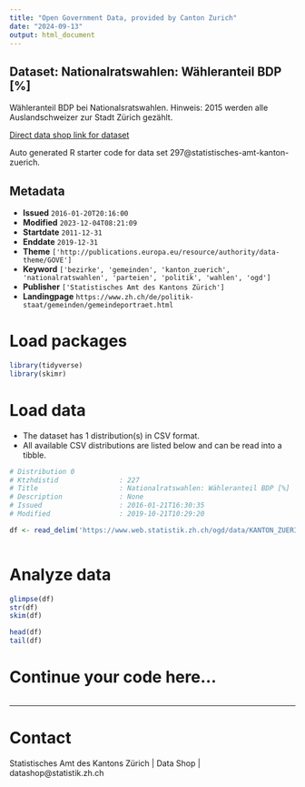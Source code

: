 ```yaml
---
title: "Open Government Data, provided by Canton Zurich"
date: "2024-09-13"
output: html_document
---
```


## Dataset: Nationalratswahlen: Wähleranteil BDP [%]

Wähleranteil BDP bei Nationalsratswahlen. Hinweis: 2015 werden alle Auslandschweizer zur Stadt Zürich gezählt.

[Direct data shop link for dataset](https://www.zh.ch/de/politik-staat/statistik-daten/datenkatalog.html#/datasets/297@statistisches-amt-kanton-zuerich)

Auto generated R starter code for data set 297@statistisches-amt-kanton-zuerich.

## Metadata

- **Issued** `2016-01-20T20:16:00`
- **Modified** `2023-12-04T08:21:09`
- **Startdate** `2011-12-31`
- **Enddate** `2019-12-31`
- **Theme** `['http://publications.europa.eu/resource/authority/data-theme/GOVE']`
- **Keyword** `['bezirke', 'gemeinden', 'kanton_zuerich', 'nationalratswahlen', 'parteien', 'politik', 'wahlen', 'ogd']`
- **Publisher** `['Statistisches Amt des Kantons Zürich']`
- **Landingpage** `https://www.zh.ch/de/politik-staat/gemeinden/gemeindeportraet.html`


# Load packages

```r

library(tidyverse)
library(skimr)

```

# Load data

-   The dataset has 1 distribution(s) in CSV format.
-   All available CSV distributions are listed below and can be read into a tibble.

```r

# Distribution 0
# Ktzhdistid               : 227
# Title                    : Nationalratswahlen: Wähleranteil BDP [%]
# Description              : None
# Issued                   : 2016-01-21T16:30:35
# Modified                 : 2019-10-21T10:29:20

df <- read_delim('https://www.web.statistik.zh.ch/ogd/data/KANTON_ZUERICH_549.csv')



```

# Analyze data

```r

glimpse(df)
str(df)
skim(df)

head(df)
tail(df)

```

# Continue your code here...

```r

```

------------------------------------------------------------------------

# Contact

Statistisches Amt des Kantons Zürich | Data Shop | datashop@statistik.zh.ch
